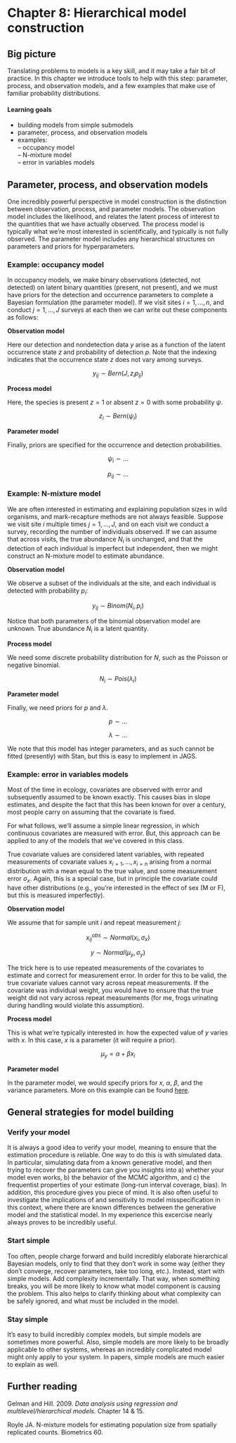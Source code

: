 Chapter 8: Hierarchical model construction
===============================

## Big picture
Translating problems to models is a key skill, and it may take a fair bit of practice. 
In this chapter we introduce tools to help with this step: parameter, process, and observation models, and a few examples that make use of familiar probability distributions.

#### Learning goals
- building models from simple submodels
- parameter, process, and observation models
- examples:  
-- occupancy model  
-- N-mixture model  
-- error in variables models

## Parameter, process, and observation models

One incredibly powerful perspective in model construction is the distinction between observation, process, and parameter models. 
The observation model includes the likelihood, and relates the latent process of interest to the quantities that we have actually observed. 
The process model is typically what we're most interested in scientifically, and typically is not fully observed. 
The parameter model includes any hierarchical structures on parameters and priors for hyperparameters. 

### Example: occupancy model

In occupancy models, we make binary observations (detected, not detected) on latent binary quantities (present, not present), and we must have priors for the detection and occurrence parameters to complete a Bayesian formulation (the parameter model).
If we visit sites $i=1, ..., n$, and conduct $j=1, ..., J$ surveys at each then we can write out these components as follows:

**Observation model**

Here our detection and nondetection data $y$ arise as a function of the latent occurrence state $z$ and probability of detection $p$. 
Note that the indexing indicates that the occurrence state $z$ does not vary among surveys.

$$y_{ij} \sim Bern(J, z_i p_{ij})$$

**Process model**

Here, the species is present $z=1$ or absent $z=0$ with some probability $\psi$. 

$$z_i \sim Bern(\psi_i)$$

**Parameter model**

Finally, priors are specified for the occurrence and detection probabilities.

$$\psi_i \sim ...$$

$$p_{ij} \sim ...$$

### Example: N-mixture model

We are often interested in estimating and explaining population sizes in wild organisms, and mark-recapture methods are not always feasible. 
Suppose we visit site $i$ multiple times $j=1, ..., J$, and on each visit we conduct a survey, recording the number of individuals observed.
If we can assume that across visits, the true abundance $N_i$ is unchanged, and that the detection of each individual is imperfect but independent, then we might construct an N-mixture model to estimate abundance. 

**Observation model**

We observe a subset of the individuals at the site, and each individual is detected with probability $p_i$:

$$y_{ij} \sim Binom(N_i, p_i)$$

Notice that both parameters of the binomial observation model are unknown. 
True abundance $N_i$ is a latent quantity.

**Process model**

We need some discrete probability distribution for $N$, such as the Poisson or negative binomial. 

$$N_i \sim Pois(\lambda_i)$$

**Parameter model**

Finally, we need priors for $p$ and $\lambda$.

$$p \sim ...$$

$$\lambda \sim ...$$

We note that this model has integer parameters, and as such cannot be fitted (presently) with Stan, but this is easy to implement in JAGS. 

### Example: error in variables models

Most of the time in ecology, covariates are observed with error and subsequently assumed to be known exactly. 
This causes bias in slope estimates, and despite the fact that this has been known for over a century, most people carry on assuming that the covariate is fixed. 

For what follows, we'll assume a simple linear regression, in which continuous covariates are measured with error. 
But, this approach can be applied to any of the models that we've covered in this class.

True covariate values are considered latent variables, with repeated measurements of covariate values $x_{i=1}, ..., x_{i=n}$ arising from a normal distribution with a mean equal to the true value, and some measurement error $\sigma_x$.
Again, this is a special case, but in principle the covariate could have other distributions (e.g., you're interested in the effect of sex (M or F), but this is measured imperfectly).

**Observation model**

We assume that for sample unit $i$ and repeat measurement $j$:

$$ x^{obs}_{ij} \sim Normal(x_i, \sigma_x) $$

$$ y \sim Normal(\mu_y, \sigma_y) $$

The trick here is to use repeated measurements of the covariates to estimate and correct for measurement error.
In order for this to be valid, the true covariate values cannot vary across repeat measurements.
If the covariate was individual weight, you would have to ensure that the true weight did not vary across repeat measurements (for me, frogs urinating during handling would violate this assumption).

**Process model**

This is what we're typically interested in: how the expected value of $y$ varies with $x$. 
In this case, $x$ is a parameter (it will require a prior).

$$\mu_y = \alpha + \beta x_i$$

**Parameter model**

In the parameter model, we would specify priors for $x$, $\alpha$, $\beta$, and the variance parameters. 
More on this example can be found [here](http://mbjoseph.github.io/2013/11/27/measure.html). 

## General strategies for model building

### Verify your model

It is always a good idea to verify your model, meaning to ensure that the estimation procedure is reliable. 
One way to do this is with simulated data. 
In particular, simulating data from a known generative model, and then trying to recover the parameters can give you insights into a) whether your model even works, b) the behavior of the MCMC algorithm, and c) the frequentist properties of your estimate (long-run interval coverage, bias). 
In addition, this procedure gives you piece of mind. 
It is also often useful to investigate the implications of and sensitivity to model misspecification in this context, where there are known differences between the generative model and the statistical model.
In my experience this excercise nearly always proves to be incredibly useful.

### Start simple

Too often, people charge forward and build incredibly elaborate hierarchical Bayesian models, only to find that they don't work in some way (either they don't converge, recover parameters, take too long, etc.). 
Instead, start with simple models. 
Add complexity incrementally. 
That way, when something breaks, you will be more likely to know what model component is causing the problem. 
This also helps to clarify thinking about what complexity can be safely ignored, and what must be included in the model. 

### Stay simple

It's easy to build incredibly complex models, but simple models are sometimes more powerful. 
Also, simple models are more likely to be broadly applicable to other systems, whereas an incredibly complicated model might only apply to your system. 
In papers, simple models are much easier to explain as well.

## Further reading

Gelman and Hill. 2009. *Data analysis using regression and multilevel/hierarchical models*. Chapter 14 & 15.

Royle JA. N-mixture models for estimating population size from spatially replicated counts. Biometrics 60. 
